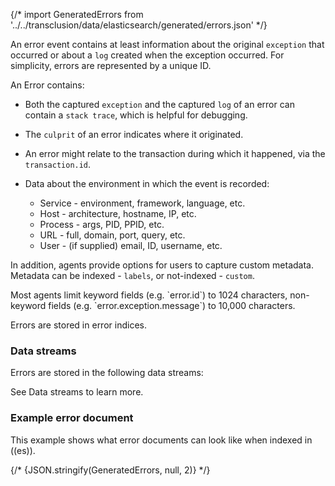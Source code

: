 


{/* import GeneratedErrors from '../../transclusion/data/elasticsearch/generated/errors.json' */}

<div id="data-model-errors"></div>

An error event contains at least
information about the original `exception` that occurred
or about a `log` created when the exception occurred.
For simplicity, errors are represented by a unique ID.

An Error contains:

* Both the captured `exception` and the captured `log` of an error can contain a `stack trace`,
    which is helpful for debugging.

* The `culprit` of an error indicates where it originated.
* An error might relate to the <DocLink id="serverlessObservabilityApmSpansTransactionsErrorsMetricsMetadata">transaction</DocLink> during which it happened,
    via the `transaction.id`.

* Data about the environment in which the event is recorded:
    * Service - environment, framework, language, etc.
    * Host - architecture, hostname, IP, etc.
    * Process - args, PID, PPID, etc.
    * URL - full, domain, port, query, etc.
    * <DocLink id="serverlessObservabilityApmSpansTransactionsErrorsMetricsMetadata" section="user-context">User</DocLink> - (if supplied) email, ID, username, etc.

In addition, agents provide options for users to capture custom <DocLink id="serverlessObservabilityApmSpansTransactionsErrorsMetricsMetadata">metadata</DocLink>.
Metadata can be indexed - <DocLink id="serverlessObservabilityApmSpansTransactionsErrorsMetricsMetadata" section="labels">`labels`</DocLink>, or not-indexed - <DocLink id="serverlessObservabilityApmSpansTransactionsErrorsMetricsMetadata" section="custom-context">`custom`</DocLink>.

<DocCallOut title="Tip">
Most agents limit keyword fields (e.g. `error.id`) to 1024 characters,
non-keyword fields (e.g. `error.exception.message`) to 10,000 characters.
</DocCallOut>

Errors are stored in error indices.

### Data streams

Errors are stored in the following data streams:

<DataStreamsLogsDataStreams />

See <DocLink id="serverlessObservabilityApmDataStreams">Data streams</DocLink> to learn more.

### Example error document

This example shows what error documents can look like when indexed in ((es)).

<DocAccordion buttonContent="Expand ((es)) document">

<DocCode language="json">
  {/* {JSON.stringify(GeneratedErrors, null, 2)} */}
</DocCode>

</DocAccordion>

